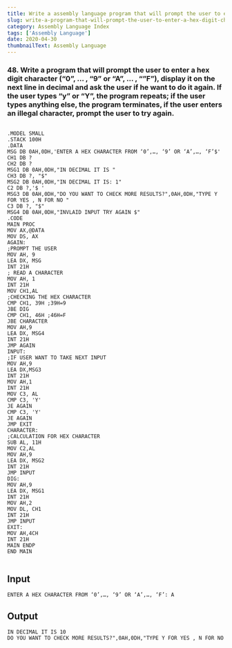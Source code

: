 ---
title: Write a assembly language program that will prompt the user to enter a hex digit character (“0”, … , “9” or “A”, … , “”F”), display it on the next line in decimal and ask the user if he want to do it again. If the user types “y” or “Y”, the program repeats; if the user types anything else, the program terminates, if the user enters an illegal character, prompt the user to try again.
slug: write-a-program-that-will-prompt-the-user-to-enter-a-hex-digit-character-0-9-or-a-f-display-it-on-the-next-line-in-decimal-and-ask-the-user-if-he-want-to-do-it-again-if-the-user-types-y-or-y-the-program
category: Assembly Language Index
tags: ['Assembly Language']
date: 2020-04-30
thumbnailText: Assembly Language
---
### 48. Write a program that will prompt the user to enter a hex digit character (“0”, … , “9” or “A”, … , “”F”), display it on the next line in decimal and ask the user if he want to do it again. If the user types “y” or “Y”, the program repeats; if the user types anything else, the program terminates, if the user enters an illegal character, prompt the user to try again.
```

.MODEL SMALL
.STACK 100H
.DATA
MSG DB 0AH,0DH,'ENTER A HEX CHARACTER FROM ‘0’,…, ‘9’ OR ‘A’,…, ‘F’$'
CH1 DB ?
CH2 DB ?
MSG1 DB 0AH,0DH,"IN DECIMAL IT IS "
CH3 DB ?, "$"
MSG2 DB 0AH,0DH,"IN DECIMAL IT IS: 1"
C2 DB ?,'$ '
MSG3 DB 0AH,0DH,"DO YOU WANT TO CHECK MORE RESULTS?",0AH,0DH,"TYPE Y FOR YES , N FOR NO "
C3 DB ?, "$"
MSG4 DB 0AH,0DH,"INVLAID INPUT TRY AGAIN $"
.CODE
MAIN PROC
MOV AX,@DATA
MOV DS, AX
AGAIN:
;PROMPT THE USER
MOV AH, 9
LEA DX, MSG
INT 21H
; READ A CHARACTER
MOV AH, 1
INT 21H
MOV CH1,AL
;CHECKING THE HEX CHARACTER
CMP CH1, 39H ;39H=9
JBE DIG
CMP CH1, 46H ;46H=F
JBE CHARACTER
MOV AH,9
LEA DX, MSG4
INT 21H
JMP AGAIN
INPUT:
;IF USER WANT TO TAKE NEXT INPUT
MOV AH,9
LEA DX,MSG3
INT 21H
MOV AH,1
INT 21H
MOV C3, AL
CMP C3, 'Y'
JE AGAIN
CMP C3, 'Y'
JE AGAIN
JMP EXIT
CHARACTER:
;CALCULATION FOR HEX CHARACTER
SUB AL, 11H
MOV C2,AL
MOV AH,9
LEA DX, MSG2
INT 21H
JMP INPUT
DIG:
MOV AH,9
LEA DX, MSG1
INT 21H
MOV AH,2
MOV DL, CH1
INT 21H
JMP INPUT
EXIT:
MOV AH,4CH
INT 21H
MAIN ENDP
END MAIN


```

## Input
```
ENTER A HEX CHARACTER FROM ‘0’,…, ‘9’ OR ‘A’,…, ‘F’: A
```
## Output
```
IN DECIMAL IT IS 10
DO YOU WANT TO CHECK MORE RESULTS?",0AH,0DH,"TYPE Y FOR YES , N FOR NO
```